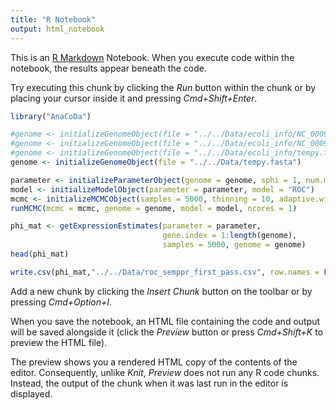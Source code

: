 ```yaml
---
title: "R Notebook"
output: html_notebook
---
```


This is an [R Markdown](http://rmarkdown.rstudio.com) Notebook. When you execute code within the notebook, the results appear beneath the code. 

Try executing this chunk by clicking the *Run* button within the chunk or by placing your cursor inside it and pressing *Cmd+Shift+Enter*. 

```r
library("AnaCoDa")
```


```r
#genome <- initializeGenomeObject(file = "../../Data/ecoli_info/NC_000913.3.fasta")
#genome <- initializeGenomeObject(file = "../../Data/ecoli_info/NC_000913.3.CDS.fasta")
#genome <- initializeGenomeObject(file = "../../Data/ecoli_info/tempy.fasta")
genome <- initializeGenomeObject(file = "../../Data/tempy.fasta")
```


```r
parameter <- initializeParameterObject(genome = genome, sphi = 1, num.mixtures = 1, gene.assignment = rep(1, length(genome)))
model <- initializeModelObject(parameter = parameter, model = "ROC")
mcmc <- initializeMCMCObject(samples = 5000, thinning = 10, adaptive.width=50)
runMCMC(mcmc = mcmc, genome = genome, model = model, ncores = 1)
```


```r
phi_mat <- getExpressionEstimates(parameter = parameter, 
                                  gene.index = 1:length(genome),
                                  samples = 5000, genome = genome)
head(phi_mat)
```

```r
write.csv(phi_mat,"../../Data/roc_semppr_first_pass.csv", row.names = FALSE, quote=FALSE)
```

Add a new chunk by clicking the *Insert Chunk* button on the toolbar or by pressing *Cmd+Option+I*.

When you save the notebook, an HTML file containing the code and output will be saved alongside it (click the *Preview* button or press *Cmd+Shift+K* to preview the HTML file). 

The preview shows you a rendered HTML copy of the contents of the editor. Consequently, unlike *Knit*, *Preview* does not run any R code chunks. Instead, the output of the chunk when it was last run in the editor is displayed.

